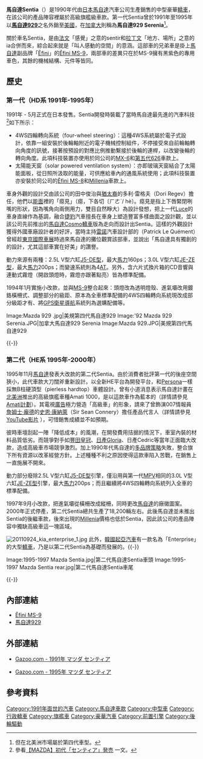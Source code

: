 {{noteTA
|T=zh-hans:马自达Sentia;zh-hk:萬事得Sentia;zh-tw:馬自達Sentia;
|1=zh-hans:马自达;zh-hk:萬事得;zh-tw:馬自達;
}}
'''馬自達Sentia'''（{{lang-ja|マツダ・センティア}}）是1990年代由[[日本|日本]][[馬自達|馬自達]]汽車公司生產銷售的中型豪華[[轎車|轎車]]，在該公司的產品陣容裡屬於高級旗艦級車款。第一代Sentia曾於1991年至1995年以'''[[馬自達929|馬自達929]]'''之名外銷至[[美國|美國]]，在[[加拿大|加拿大]]則稱為'''馬自達929 Serenia'''<ref>但在北美洲市場屬於第四代車型。</ref>。

關於車名Sentia，是由[[法文|法文]]「感覺」之意的sentir和[[拉丁文|拉丁文]]「地方、場所」之意的ia合併而來，綜合起來就是「叫人感動的空間」的意涵。這部車的兄弟車是掛上[[馬自達|馬自達]]副品牌「[[Ẽfini|Ẽfini]]」的[[Ẽfini_MS-9|Ẽfini MS-9]]，兩部車的差異只在於MS-9擁有黑紫色的專用車色，其餘的機械結構、元件等皆同。

== 歷史 ==
=== 第一代（HD系 1991年-1995年） ===
{{Infobox Automobile
| image          = [[File:'93-'94_Mazda_929_Serenia_(Orange_Julep_'08).JPG|250px]]
| name           = 馬自達Sentia（第一代）
| aka            = 馬自達929（美國）、馬自達929 Serenia（加拿大）
| manufacturer   = 馬自達
| parent_company = 
| production     = 1991年至1995年
| predecessor    = [[馬自達Luce|馬自達Luce]]
| successor      = 
| class          = 中型[[轎車|轎車]]
| layout         = [[前置後驅|FR]]
| platform       = HD平台
| body_style     = 四門豪華[[轎車|轎車]]
| engine         = 2.5L V型六缸[[馬自達J族引擎#J5型|J5-DE型]]引擎<br>3.0L V型六缸[[馬自達J族引擎#JE型|JE-ZE型]]引擎
| transmission   = 四速自動排檔
| wheelbase      = 2,850mm
| length         = 4,925mm
| width          = 1,795mm
| height         = 1,380mm
| weight         = 1,590-1,640kg
| ftrack         = 
| rtrack         = 
| fuel_economy   = 
| fuel_capacity  = 
| related        = [[Ẽfini_MS-9|Ẽfini MS-9]]
| similar        = 
| designer       = 田中俊治、多利·雷格夫（Dori Regev）
}}

1991年 - 5月正式在日本發售。Sentia開發時裝載了當時馬自達最先進的汽車科技<ref>參看{{ja}}[http://www.mazda.co.jp/philosophy/history/mazda/details/199105.html 【MAZDA】初代「センティア」発売] {{Wayback|url=http://www.mazda.co.jp/philosophy/history/mazda/details/199105.html |date=20080531175801 }}一文。</ref>如下所示：
* 4WS四輪轉向系統（four-wheel steering）：這種4WS系統屬於電子式設計，依靠一組安裝於後輪軸附近的電子機械控制組件，不停接受來自前輪軸轉向角度的訊號，接著按預設的對應比例推動繫接於後輪的連桿，以改變後輪的轉向角度。此項科技裝置亦使用於同公司的[[馬自達MX-6|MX-6]]和[[馬自達626#第五代（GD/GV系　1987年-1994年）|第五代626]]車款上。
* 太陽能天窗（solar powered ventilation system）：亦即玻璃天窗結合了太陽能面板，從日照所汲取的能量，可供應給車內的通風系統使用；此項科技裝置亦安裝於同公司的[[Ẽfini_MS-8|Ẽfini MS-8]]和[[馬自達Millenia|Millenia]]車款上。

車身外觀的設計交由該公司的田中俊治與[[猶太人|猶太裔]]的多利·雷格夫（Dori Regev）擔任，他們以[[能劇#能面|能面]]裡的「癋見」（癋，下各切〔ㄏㄜˋ/ hè〕。癋見是指上下唇緊閉咧嘴的形狀，因為嘴角向兩側用力，雙目自然睜大）為設計發想，把上一代[[馬自達Luce|Luce]]的車身直線作為基調，融合[[捷豹|捷豹]]汽車擅長在車身上塑造豐富多樣曲面之設計觀，並以該公司先前推出的[[馬自達Cosmo|馬自達Cosmo]][[轎車|轎車]]版為走向而設計出Sentia。這樣的外觀設計獲得外國車廠設計者的好評，當時主持[[雷諾|雷諾]]汽車設計部的{{link-en|派翠克·盧克曼|Patrick Le Quément}}（Patrick Le Quément）曾經趁[[東京車展|東京國際車展]]時過來馬自達的攤位觀賞該部車，並說出「馬自達具有獨創的的設計，尤其這部車實在好美」的讚譽。

動力來源有兩種：2.5L V型六缸[[馬自達J族引擎#J5型|J5-DE型]]，最大[[馬力|馬力]]160ps；3.0L V型六缸[[馬自達J族引擎#JE型|JE-ZE型]]，最大[[馬力|馬力]]200ps；而變速系統則為4[[自動變速器|AT]]。另外，含六片式換片箱的CD音響與連動式霧燈（開啟頭燈時，霧燈亦跟著點亮）皆為標準配備。

1994年1月實施小改款，並與[[Ẽfini_MS-9|MS-9]]整合起來：頭燈改為透明燈殼、進氣壩改用鍍鉻橫柵式、調整部分的級距、原本為全車標準配備的4WS四輪轉向系統現改成部分級距才有、將[[全球定位系統|GPS衛星導航]]系統列為選購配備等。

<gallery>
Image:Mazda 929 .jpg|美規第四代馬自達929
Image:'92 Mazda 929 Serenia.JPG|加拿大馬自達929 Serenia
Image:Mazda 929.JPG|美規第四代馬自達929
</gallery>
{{-}}

=== 第二代（HE系 1995年-2000年） ===
{{Infobox Automobile
| image          = [[File:Mazda_sentia_heep_limited_1_f.jpg|250px]]
| name           = 馬自達Sentia（第二代）
| aka            = 
| manufacturer   = 馬自達
| parent_company = 
| production     = 1995年至2000年
| predecessor    = [[馬自達Luce|馬自達Luce]]
| successor      = 
| class          = 中型[[轎車|轎車]]
| layout         = [[前置後驅|FR]]
| platform       = HE平台
| body_style     = 四門無B柱硬頂型（pierless hardtop）豪華[[轎車|轎車]]
| engine         = 3.0L V型六缸[[馬自達J族引擎#JE型|JE-ZE型]]引擎
| transmission   = 四速自動排檔
| wheelbase      = 2,850mm
| length         = 4,895mm
| width          = 1,795mm
| height         = 1,420mm
| weight         = 1,530-1,620kg
| ftrack         = 
| rtrack         = 
| fuel_economy   = 
| fuel_capacity  = 
| related        = 起亞Enterprise
| similar        = 
| designer       = 
}}

1995年11月[[馬自達|馬自達]]發表大改款的第二代Sentia。由於消費者批評第一代的後座空間狹小，此代車款大刀闊斧重新設計。以全新HE平台為開發平台，和[[馬自達Persona|Persona]]一樣採無B柱硬頂型（pierless hardtop）車體設計。曾有小道消息表示馬自達計畫在[[北美洲|北美洲]]推出的高級旗艦車種Amati 1000，是以這款車作為藍本的（詳情請參見[[Eunos#高級品牌Amati計劃|Amati計劃]]）。其電視[[廣告|廣告]]極力營造「高級車」的形象，請來了曾飾演007情報員[[占士邦|詹姆士·龐德]]的[[肖恩·康纳利|史恩·康納萊]]（Sir Sean Connery）擔任產品代言人（詳情請參見[http://www.youtube.com/watch?v=5ZZXUVpxr3s YouTube影片] {{Wayback|url=http://www.youtube.com/watch?v=5ZZXUVpxr3s |date=20210308071612 }}），可惜銷售成績並不如預期。

彼時車壇刮起一陣「降低成本」的風潮，在開發費用拮据的情況下，車室內裝的材料品質低劣。而競爭對手如[[豐田皇冠|豐田皇冠]]、[[日產Gloria|日產Gloria]]、日產Cedric等當年正面臨大改款，造成高級車市場競爭激烈。加上1990年代馬自達的[[多品牌策略|多品牌策略]]失敗，整合旗下所有資源以改革經營方針。上述種種不利之原因使得這款車陷入苦戰，在銷售上一直施展不開來。

動力部分廢除2.5L V型六缸[[馬自達J族引擎#J5型|J5-DE型]]引擎，僅沿用與第一代[[馬自達MPV|MPV]]相同的3.0L V型六缸[[馬自達J族引擎#JE型|JE-ZE型]]引擎，最大[[馬力|馬力]]200ps；而且繼續將4WS四輪轉向系統列入全車的標準配備。

1997年9月小改款，把進氣壩從橫柵改成縱柵，同時更改[[馬自達|馬自達]]的廠徽圖案。2000年正式停產，第二代Sentia總共生產了18,200輛左右。此後馬自達並未推出Sentia的後繼車款，後來出現的[[馬自達Millenia|Millenia]]價格也低於Sentia，因此該公司的產品陣容中獨缺高級車這一塊區域。

[[File:20110924_kia_enterprise_1.jpg|thumb]]
此外，[[韓國|韓國]][[起亞汽車|起亞汽車]]有一款名為「Enterprise」的大型[[轎車|轎車]]，乃是以第二代Sentia為基礎而發展的。{{-}}

<gallery>
Image:1995-1997 Mazda Sentia.jpg|第二代馬自達Sentia車頭
Image:1995-1997 Mazda Sentia rear.jpg|第二代馬自達Sentia車尾
</gallery>
{{-}}

== 內部連結 ==
* [[Ẽfini_MS-9|Ẽfini MS-9]]
* [[馬自達929|馬自達929]]

== 外部連結 ==
* {{ja}}[https://web.archive.org/web/20100724173038/http://gazoo.com/meishakan/meisha/shousai.asp?R_ID=5410 Gazoo.com - 1991年 マツダ センティア]
* {{ja}}[https://web.archive.org/web/20100812080614/http://gazoo.com/meishakan/meisha/shousai.asp?R_ID=5411 Gazoo.com - 1995年 マツダ センティア]

== 參考資料 ==
{{Reflist}}

{{Mazda}}

[[Category:1991年面世的汽車|Category:1991年面世的汽車]]
[[Category:馬自達車款|Category:馬自達車款]]
[[Category:中型車|Category:中型車]]
[[Category:行政轎車|Category:行政轎車]]
[[Category:旗艦車|Category:旗艦車]]
[[Category:豪華汽車|Category:豪華汽車]]
[[Category:前置引擎|Category:前置引擎]]
[[Category:後輪驅動|Category:後輪驅動]]